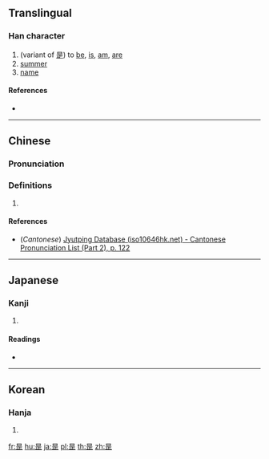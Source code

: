 {{character info/new}}
{{also|是}}
==Translingual==

===Han character===
{{Han char|rn=72|rad=日|as=05|sn=9|four=|canj=AMYM|ids=⿱[[日]][[正]]}}

# (variant of [[是]]) to [[be]], [[is]], [[am]], [[are]]
# [[summer]]
# [[name]]

====References====
* {{Han ref|kx=0494.010|dkj=13860|dj=0858.070|hdz=21497.040|uh=6630|ud=26160}}

----

==Chinese==
{{zh-forms}}

===Pronunciation===
{{zh-pron
|m=shì
|c=si6,haa6
|mc=
|oc=
|ma=
|cat=v,pn
}}

===Definitions===
{{zh-hanzi}}

# {{rfdef|lang=zh}}

====References====
* (''Cantonese'') [http://www.iso10646hk.net/jp/document/download.jsp Jyutping Database (iso10646hk.net) - Cantonese Pronunciation List (Part 2), p. 122]

----

==Japanese==

===Kanji===
{{ja-kanji|grade=|rs=日05}}

# {{defn|lang=ja|sort=日05}}

====Readings====
* {{ja-readings|on=[[し]] (shi)|kun=[[これ]] (kore)}}

----

==Korean==

===Hanja===
{{ko-hanja|hangeul=[[하]], [[시]]|eumhun=|rv=ha, si|mr=ha, si|y=ha, si}}

# {{defn|lang=ko|sort=日05}}

[[fr:昰]]
[[hu:昰]]
[[ja:昰]]
[[pl:昰]]
[[th:昰]]
[[zh:昰]]
